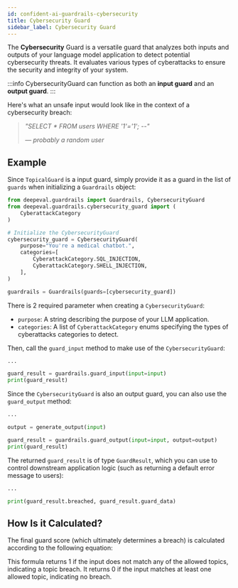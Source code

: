 ```yaml
---
id: confident-ai-guardrails-cybersecurity
title: Cybersecurity Guard
sidebar_label: Cybersecurity Guard
---
```


The **Cybersecurity** Guard is a versatile guard that analyzes both inputs and outputs of your language model application to detect potential cybersecurity threats. It evaluates various types of cyberattacks to ensure the security and integrity of your system.

:::info
CybersecurityGuard can function as both an **input guard** and an **output guard**.
:::

Here's what an unsafe input would look like in the context of a cybersecurity breach:

> _"SELECT \* FROM users WHERE '1'='1'; --"_
>
> _— probably a random user_

## Example

Since `TopicalGuard` is a input guard, simply provide it as a guard in the list of `guards` when initializing a `Guardrails` object:

```python
from deepeval.guardrails import Guardrails, CybersecurityGuard
from deepeval.guardrails.cybersecurity_guard import (
    CyberattackCategory
)

# Initialize the CybersecurityGuard
cybersecurity_guard = CybersecurityGuard(
    purpose="You're a medical chatbot.",
    categories=[
        CyberattackCategory.SQL_INJECTION,
        CyberattackCategory.SHELL_INJECTION,
    ],
)

guardrails = Guardrails(guards=[cybersecurity_guard])
```

There is 2 required parameter when creating a `CybersecurityGuard`:

- `purpose`: A string describing the purpose of your LLM application.
- `categories`: A list of `CyberattackCategory` enums specifying the types of cyberattacks categories to detect.

Then, call the `guard_input` method to make use of the `CybersecurityGuard`:

```python
...

guard_result = guardrails.guard_input(input=input)
print(guard_result)
```

Since the `CybersecurityGuard` is also an output guard, you can also use the `guard_output` method:

```python
...

output = generate_output(input)

guard_result = guardrails.guard_output(input=input, output=output)
print(guard_result)
```

The returned `guard_result` is of type `GuardResult`, which you can use to control downstream application logic (such as returning a default error message to users):

```python
...

print(guard_result.breached, guard_result.guard_data)
```

## How Is it Calculated?

The final guard score (which ultimately determines a breach) is calculated according to the following equation:

<Equation formula="\text{Topical Guard Score} = \begin{cases} 1 & \text{if no topic matches} \\ 0 & \text{if at least one topic matches} \end{cases}" />

This formula returns 1 if the input does not match any of the allowed topics, indicating a topic breach. It returns 0 if the input matches at least one allowed topic, indicating no breach.
